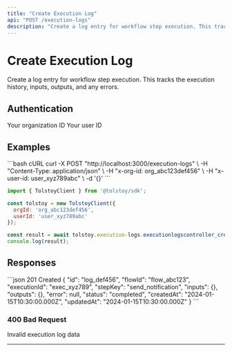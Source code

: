 ```yaml
---
title: "Create Execution Log"
api: "POST /execution-logs"
description: "Create a log entry for workflow step execution. This tracks the execution history, inputs, outputs, and any errors."
---
```


# Create Execution Log

Create a log entry for workflow step execution. This tracks the execution history, inputs, outputs, and any errors.

## Authentication

<ParamField header="x-org-id" type="string" required>
  Your organization ID
</ParamField>

<ParamField header="x-user-id" type="string" required>
  Your user ID
</ParamField>





## Examples

<CodeGroup>
```bash cURL
curl -X POST "http://localhost:3000/execution-logs" \
  -H "Content-Type: application/json" \
  -H "x-org-id: org_abc123def456" \
  -H "x-user-id: user_xyz789abc" \
  -d '{}'
```

```javascript JavaScript SDK
import { TolstoyClient } from '@tolstoy/sdk';

const tolstoy = new TolstoyClient({
  orgId: 'org_abc123def456',
  userId: 'user_xyz789abc'
});

const result = await tolstoy.execution-logs.executionlogscontroller_create();
console.log(result);
```
</CodeGroup>

## Responses

<ResponseExample>
```json 201 Created
{
  "id": "log_def456",
  "flowId": "flow_abc123",
  "executionId": "exec_xyz789",
  "stepKey": "send_notification",
  "inputs": {},
  "outputs": {},
  "error": null,
  "status": "completed",
  "createdAt": "2024-01-15T10:30:00.000Z",
  "updatedAt": "2024-01-15T10:30:00.000Z"
}
```
</ResponseExample>

### 400 Bad Request

Invalid execution log data

---

<Snippet file="api-footer.mdx" />
